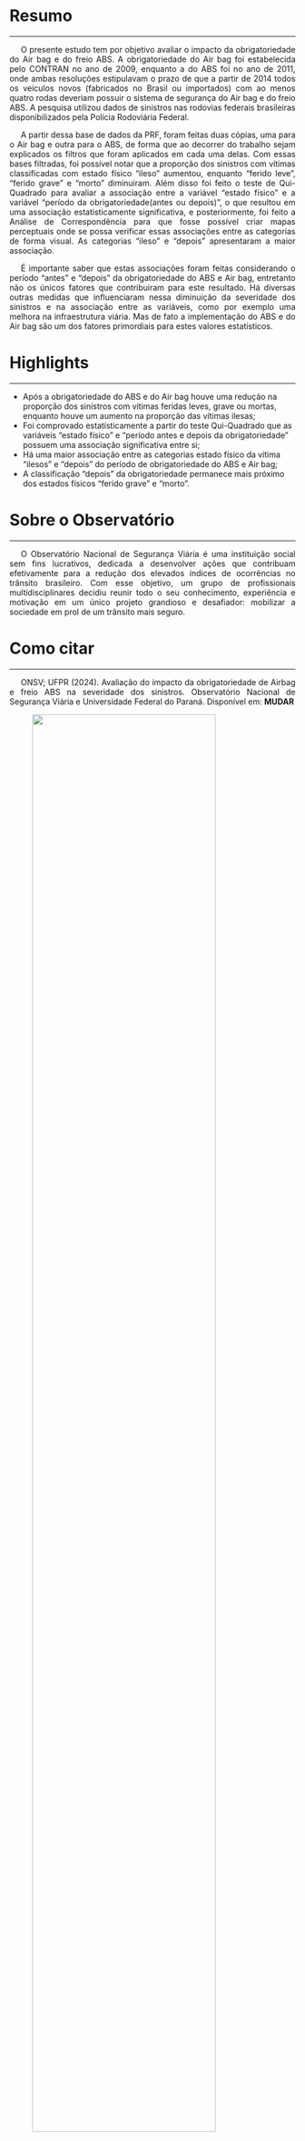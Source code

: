 <style>
p {
  text-align: justify;  
  text-indent: 20px;   
}
</style>  

# Resumo {-}  

***  

<p>O presente estudo tem por objetivo avaliar o impacto da obrigatoriedade do Air bag e do freio ABS. A obrigatoriedade do Air bag foi estabelecida pelo CONTRAN no ano de 2009, enquanto a do ABS foi no ano de 2011, onde ambas resoluções estipulavam o prazo de que a partir de 2014 todos os veículos novos (fabricados no Brasil ou importados) com ao menos quatro rodas deveriam possuir o sistema de segurança do Air bag e do freio ABS. A pesquisa utilizou dados de sinistros nas rodovias federais brasileiras disponibilizados pela Polícia Rodoviária Federal.  
<p>A partir dessa base de dados da PRF, foram feitas duas cópias, uma para o Air bag e outra para o ABS, de forma que ao decorrer do trabalho sejam explicados os filtros que foram aplicados em cada uma delas. Com essas bases filtradas, foi possível notar que a proporção dos sinistros com vítimas classificadas com estado físico "ileso" aumentou, enquanto "ferido leve", "ferido grave" e "morto" diminuiram. Além disso foi feito o teste de Qui-Quadrado para avaliar a associação entre a variável "estado físico" e a variável "período da obrigatoriedade(antes ou depois)", o que resultou em uma associação estatisticamente significativa, e posteriormente, foi feito a Análise de Correspondência para que fosse possível criar mapas perceptuais onde se possa verificar essas associações entre as categorias de forma visual. As categorias "ileso" e "depois" apresentaram a maior associação.  
<p>É importante saber que estas associações foram feitas considerando o período "antes" e "depois" da obrigatoriedade do ABS e Air bag, entretanto não os únicos fatores que contribuiram para este resultado. Há diversas outras medidas que influenciaram nessa diminuição da severidade dos sinistros e na associação entre as variáveis, como por exemplo uma melhora na infraestrutura viária. Mas de fato a implementação do ABS e do Air bag são um dos fatores primordiais para estes valores estatísticos.  

# Highlights {-}  

***  

- Após a obrigatoriedade do ABS e do Air bag houve uma redução na proporção dos sinistros com vítimas feridas leves, grave ou mortas, enquanto houve um aumento na proporção das vítimas ilesas;
- Foi comprovado estatísticamente a partir do teste Qui-Quadrado que as variáveis "estado físico" e "período antes e depois da obrigatoriedade" possuem uma associação significativa entre si;
- Há uma maior associação entre as categorias estado físico da vítima "ilesos" e "depois" do período de obrigatoriedade do ABS e Air bag;  
- A classificação "depois" da obrigatoriedade permanece mais próximo dos estados físicos "ferido grave" e "morto". 

# Sobre o Observatório {-}   

***  

<p>O Observatório Nacional de Segurança Viária é uma instituição social sem fins lucrativos, dedicada a desenvolver ações que contribuam efetivamente para a redução dos elevados índices de ocorrências no trânsito brasileiro. Com esse objetivo, um grupo de profissionais multidisciplinares decidiu reunir todo o seu conhecimento, experiência e motivação em um único projeto grandioso e desafiador: mobilizar a sociedade em prol de um trânsito mais seguro.  


# Como citar {-}  

***   
<p>ONSV; UFPR (2024). Avaliação do impacto da obrigatoriedade de Airbag e freio ABS na severidade dos sinistros. Observatório Nacional de Segurança Viária e Universidade Federal do Paraná. Disponível em: **MUDAR**  


:::{layout-ncol="2"}

:::{.left}

![](img/onsv_logo_main.png){width="80%" fig-align="center"}

:::

:::{.right}

![](img/marca_UFPR.png){width="30%" fig-align="center"}

:::

:::